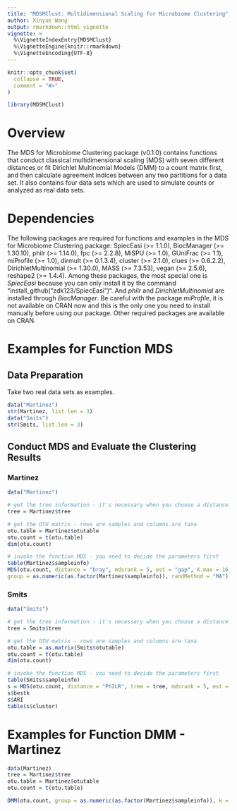 ---
title: "MDSMClust: Multidimensional Scaling for Microbiome Clustering"
author: Xinyue Wang
output: rmarkdown::html_vignette
vignette: >
  %\VignetteIndexEntry{MDSMClust}
  %\VignetteEngine{knitr::rmarkdown}
  %\VignetteEncoding{UTF-8}
---

```{r, include = FALSE}
knitr::opts_chunk$set(
  collapse = TRUE,
  comment = "#>"
)
```

```{r setup}
library(MDSMClust)
```

# Overview

The MDS for Microbiome Clustering package (v0.1.0) contains functions that conduct classical multidimensional scaling (MDS) with seven different distances or fit Dirichlet Multinomial Models (DMM) to a count matrix first, and then calculate agreement indices between any two partitions for a data set. It also contains four data sets which are used to simulate counts or analyzed as real data sets.

# Dependencies

The following packages are required for functions and examples in the MDS for Microbiome Clustering package: SpiecEasi (>= 1.1.0), BiocManager (>= 1.30.10), philr (>= 1.14.0), fpc (>= 2.2.8), MiSPU (>= 1.0), GUniFrac (>= 1.1), miProfile (>= 1.0), dirmult (>= 0.1.3.4), cluster (>= 2.1.0), clues (>= 0.6.2.2), DirichletMultinomial (>= 1.30.0), MASS (>= 7.3.53), vegan (>= 2.5.6), reshape2 (>= 1.4.4). Among these packages, the most special one is *SpiecEasi* because you can only install it by the command  "install_github("zdk123/SpiecEasi")". And *philr* and *DirichletMultinomial* are installed through *BiocManager*. Be careful with the package *miProfile*, it is not available on CRAN now and this is the only one you need to install manually before using our package. Other required packages are available on CRAN.

# Examples for Function MDS

## Data Preparation

Take two real data sets as examples.

```{r}
data("Martinez")
str(Martinez, list.len = 3)
data("Smits")
str(Smits, list.len = 3)
```

## Conduct MDS and Evaluate the Clustering Results

### Martinez

```{r}
data("Martinez")

# get the tree information - it's necessary when you choose a distance which needs the tree information
tree = Martinez$tree

# get the OTU matrix - rows are samples and columns are taxa
otu.table = Martinez$otutable
otu.count = t(otu.table)
dim(otu.count)

# invoke the function MDS - you need to decide the parameters first
table(Martinez$sampleinfo)
MDS(otu.count, distance = "bray", mdsrank = 5, est = "gap", K.max = 16,
group = as.numeric(as.factor(Martinez$sampleinfo)), randMethod = "MA")
```

### Smits

```{r message=FALSE}
data("Smits")

# get the tree information - it's necessary when you choose a distance which needs the tree information
tree = Smits$tree

# get the OTU matrix - rows are samples and columns are taxa
otu.table = as.matrix(Smits$otutable)
otu.count = t(otu.table)
dim(otu.count)

# invoke the function MDS - you need to decide the parameters first
table(Smits$sampleinfo)
s = MDS(otu.count, distance = "PhILR", tree = tree, mdsrank = 5, est = "si", K.max = 8, group = as.numeric(as.factor(Smits$sampleinfo)), randMethod = "HA", seed = 2021)
s$bestk
s$ARI
table(s$cluster)
```

# Examples for Function DMM - Martinez

```{r}
data(Martinez)
tree = Martinez$tree
otu.table = Martinez$otutable
otu.count = t(otu.table)

DMM(otu.count, group = as.numeric(as.factor(Martinez$sampleinfo)), k = 5, trim = T, threshold = 5)
```
